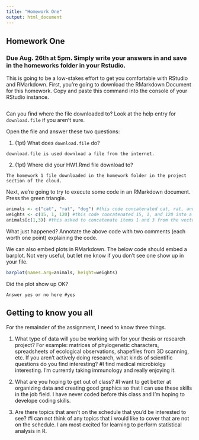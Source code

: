 ```yaml
---
title: "Homework One"
output: html_document
---
```


## Homework One

### Due Aug. 26th at 5pm. Simply write your answers in and save in the homeworks folder in your Rstudio.

This is going to be a low-stakes effort to get you comfortable with RStudio and RMarkdown. First, you're going to download the RMarkdown Document for this homework. Copy and paste this command into the console of your RStudio instance.

```r

```

Can you find where the file downloaded to? Look at the help entry for `download.file` if you aren't sure.

Open the file and answer these two questions: 

1. (1pt) What does `download.file` do? 

```
download.file is used download a file from the internet. 
```

2. (1pt) Where did your HW1.Rmd file download to? 

```
The homework 1 file downloaded in the homework folder in the project section of the cloud.
```

Next, we're going to try to execute some code in an RMarkdown document. Press the green triangle.

```r
animals <- c("cat", "rat", "dog") #this code concatenated cat, rat, and dog into a vector and was assigned the value, animals. These values in the argument are words, so they are in quotes.
weights <- c(15, 1, 120) #this code concatenated 15, 1, and 120 into a vector and was assigned the value, weights.
animals[c(1,3)] #this asked to concatenate items 1 and 3 from the vector animals which would be cat and dog.
```

What just happened? Annotate the above code with two comments (each worth one point) explaining the code.

We can also embed plots in RMarkdown. The below code should embed a barplot. Not very useful, but let me know if you don't see one show up in your file.

```r
barplot(names.arg=animals, height=weights)
```

Did the plot show up OK?

```
Answer yes or no here #yes

```

## Getting to know you all

For the remainder of the assignment, I need to know three things.

1. What type of data will you be working with for your thesis or research project? For example: matrices of phylogenetic characters, spreadsheets of ecological observations, shapefiles from 3D scanning, etc. If you aren't actively doing research, what kinds of scientific questions do you find interesting?
#I find medical microbiolgy interesting. I'm currently taking immunology and really enjoying it.

2. What are you hoping to get out of class?
#I want to get better at organizing data and creating good graphics so that I can use these skills in the job field. I have never coded before this class and I'm hoping to develope coding skills.

3. Are there topics that aren't on the schedule that you'd be interested to see? 
#I can not think of any topics that i would like to cover that are not on the schedule. I am most excited for learning to perform statistical analysis in R.
